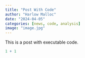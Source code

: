 ```yaml
---
title: "Post With Code"
author: "Harlow Malloc"
date: "2024-04-05"
categories: [news, code, analysis]
image: "image.jpg"
---
```


This is a post with executable code.

```r
1 + 1
```
